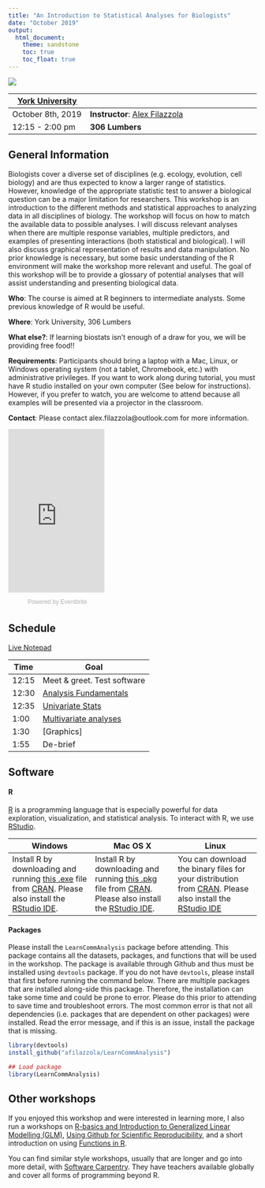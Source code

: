 ```yaml
---
title: "An Introduction to Statistical Analyses for Biologists"
date: "October 2019"
output: 
  html_document:
    theme: sandstone
    toc: true
    toc_float: true
---
```


<div style="width:500px; height=350px">
![](images/mainpage.jpg)
</div>

[York University](https://www.yorku.ca/index.html) | 
----------------|-----------------------------------
October 8th, 2019   | **Instructor**: [Alex Filazzola](http://www.filazzola.info)
12:15 - 2:00 pm   | **306 Lumbers**

## General Information

Biologists cover a diverse set of disciplines (e.g. ecology, evolution, cell biology) and are thus expected to know a larger range of statistics. However, knowledge of the appropriate statistic test to answer a biological question can be a major limitation for researchers. This workshop is an introduction to the different methods and statistical approaches to analyzing data in all disciplines of biology. The workshop will focus on how to match the available data to possible analyses. I will discuss relevant analyses when there are multiple response variables, multiple predictors, and examples of presenting interactions (both statistical and biological). I will also discuss graphical representation of results and data manipulation. No prior knowledge is necessary, but some basic understanding of the R environment will make the workshop more relevant and useful. The goal of this workshop will be to provide a glossary of potential analyses that will assist understanding and presenting biological data.


**Who**: The course is aimed at R beginners to intermediate analysts. Some previous knowledge of R would be useful.

**Where**: York University, 306 Lumbers

**What else?**: If learning biostats isn't enough of a draw for you, we will be providing free food!!

**Requirements**: Participants should bring a laptop with a Mac, Linux, or Windows operating system (not a tablet, Chromebook, etc.) with administrative privileges. If you want to work along during tutorial, you must have R studio installed on your own computer (See below for instructions). However, if you prefer to watch, you are welcome to attend because all examples will be presented via a projector in the classroom. 

**Contact**: Please contact alex.filazzola@outlook.com for more information.

<div style="width:195px; text-align:center;" ><iframe  src="https://www.eventbrite.com/countdown-widget?eid=74498897207" frameborder="0" height="332" width="195" marginheight="0" marginwidth="0" scrolling="no" allowtransparency="true"></iframe><div style="font-family:Helvetica, Arial; font-size:12px; padding:10px 0 5px; margin:2px; width:195px; text-align:center;" ><a class="powered-by-eb" style="color: #ADB0B6; text-decoration: none;" target="_blank" href="http://www.eventbrite.com/">Powered by Eventbrite</a></div></div>

## Schedule

[Live Notepad](https://docs.google.com/document/d/1len4qcM-EkEMOl0NuNROyqlqMruqg4B4TZm4OS0NPoQ/edit)

Time   | Goal
-------|------------
12:15   | Meet & greet. Test software
12:30  | [Analysis Fundamentals](Analysis.Fundamental//Intro.html)
12:35 | [Univariate Stats](Univariate//index.html)
1:00 | [Multivariate analyses](Indices//indices.html)
1:30 | [Graphics]
1:55 | De-brief


## Software

#### R

[R](http://www.r-project.org/) is a programming language that is especially powerful for data exploration, visualization, and statistical analysis. To interact with R, we use [RStudio](http://www.rstudio.com/).


Windows        |   Mac OS  X   |      Linux
---------------|---------------|---------------
Install R by downloading and running [this .exe](http://cran.r-project.org/bin/windows/base/release.htm) file from [CRAN](http://cran.r-project.org/index.html). Please also install the [RStudio IDE](http://www.rstudio.com/ide/download/desktop).| Install R by downloading and running [this .pkg](http://cran.r-project.org/bin/macosx/R-latest.pkg) file from [CRAN](http://cran.r-project.org/index.html). Please also install the [RStudio IDE](http://www.rstudio.com/ide/download/desktop).|You can download the binary files for your distribution from [CRAN](http://cran.r-project.org/index.html). Please also install the [RStudio IDE](http://www.rstudio.com/ide/download/desktop)

#### Packages

Please install the `LearnCommAnalysis` package before attending. This package contains all the datasets, packages, and functions that will be used in the workshop. The package is available through Github and thus must be installed using `devtools` package. If you do not have `devtools`, please install that first before running the command below. There are multiple packages that are installed along-side this package. Therefore, the installation can take some time and could be prone to error. Please do this prior to attending to save time and troubleshoot errors. The most common error is that not all dependencies (i.e. packages that are dependent on other packages) were installed. Read the error message, and if this is an issue, install the package that is missing. 

```r
library(devtools)
install_github("afilazzola/LearnCommAnalysis")

## Load package
library(LearnCommAnalysis)
```


## Other workshops

If you enjoyed this workshop and were interested in learning more, I also run a workshops on [R-basics and Introduction to Generalized Linear Modelling (GLM)](https://afilazzola.github.io/YorkU.GLM.2017-04-28/), [Using Github for Scientific Reproducibility](https://afilazzola.github.io/UoA.GithubWorkshop.2018/), and a short introduction on using [Functions in R](https://afilazzola.github.io/Functions.workshop.YorkU2017/). 

You can find similar style workshops, usually that are longer and go into more detail, with [Software Carpentry](https://software-carpentry.org/). They have teachers available globally and cover all forms of programming beyond R. 
